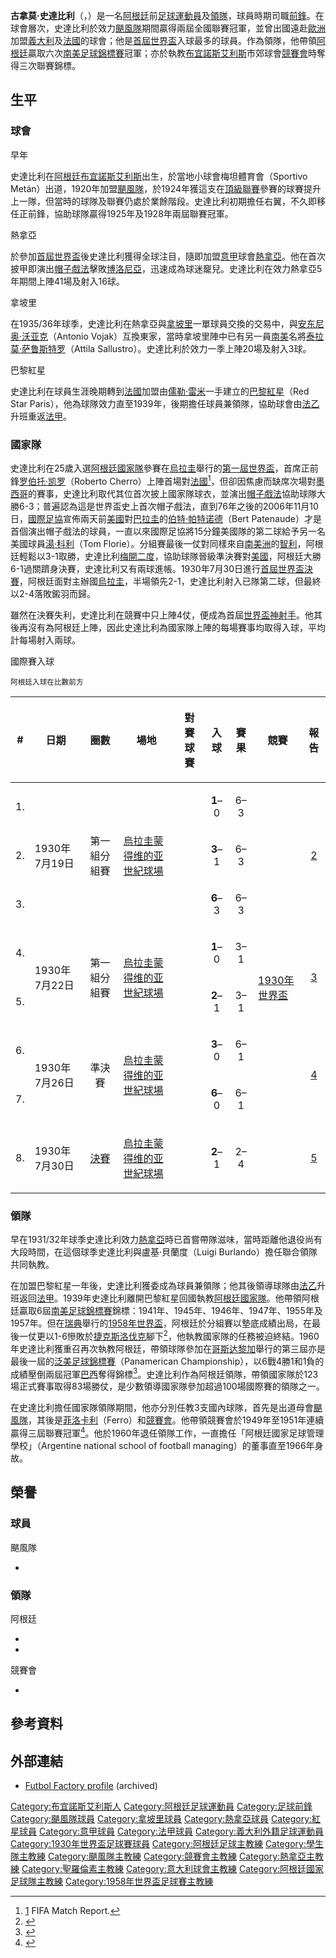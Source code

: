 {{noteTA|G1=意甲|G2=南美球會|G3=足球
|T=zh-hans:吉列尔莫·斯塔比莱; zh-hk:古拿莫·史達比利;
|1=zh-hans:斯塔比莱; zh-hk:史達比利;
|2=zh-hans:吉列尔莫; zh-hk:古拿莫;
|3=zh-hans:竞赛队; zh-hk:競賽會;
|4=zh-hans:蒙得维的亚; zh-hk:蒙特維多;
|5=zh-hans:胡拉坎竞技; zh-hk:颶風隊;
}}
{{Infobox Football biography
| playername          = 古拿莫·史達比利<br />''Guillermo Stábile''
| image               = Guillermo Stábile Genoa.jpg
| image_size      = 250
| fullname            = Guillermo Stábile
| dateofbirth         = {{birth date|1905|1|17|mf=y}}
| cityofbirth         = [[布宜諾斯艾利斯|布宜諾斯艾利斯]]
| countryofbirth      = [[阿根廷|阿根廷]]
| dateofdeath         = {{death date and age|1966|12|27|1905|1|17}}
| cityofdeath         = [[布宜諾斯艾利斯|布宜諾斯艾利斯]]
| countryofdeath      = [[阿根廷|阿根廷]]
| height              = {{height|m=1.68}}
| position            = [[前鋒_(足球)|前鋒]]
| youthyears1         =
| youthyears2         = 1920–1923
| youthclubs1         = 梅坦體育會
| youthclubs2         = [[胡拉坎竞技俱乐部|颶風隊]]
| years1              = 1924–1930
| years2              = 1930–1934
| years3              = 1934–1935
| years4              = 1935–1936
| years5              = 1936–1939
| clubs1              = [[胡拉坎竞技俱乐部|颶風隊]]
| clubs2              = [[熱那亞板球與足球俱樂部|熱拿亞]]
| clubs3              = [[那不勒斯足球俱樂部|拿坡里]]
| clubs4              = [[熱那亞板球與足球俱樂部|熱拿亞]]
| clubs5              = [[FC_Red_Star_Saint-Ouen|巴黎紅星]]
| caps1               =
| goals1              =
| caps2               = 41
| goals2              = 15
| caps3               = 20
| goals3              = 3
| caps4               = 1
| goals4              = 1
| caps5               = ? 
| goals5              = ? 
| totalcaps           = 
| totalgoals          = 
| nationalyears1      = 1930
| nationalteam1       = [[阿根廷國家足球隊|阿根廷]]
| nationalcaps1       = 4
| nationalgoals1      = 8
| manageryears1       = 1931–1932
| manageryears2       = 1937–1939
| manageryears3       = 1939–1940
| manageryears4       = 1939–1960
| manageryears5       = 1940–1941
| manageryears6       = 1940–1949
| manageryears7       = 1949–1960
| managerclubs1       = [[熱那亞板球與足球俱樂部|熱拿亞]]〈聯合領隊〉
| managerclubs2       = [[FC_Red_Star_Saint-Ouen|巴黎紅星]]
| managerclubs3       = [[圣洛伦索竞技|聖羅倫素]]
| managerclubs4       = [[阿根廷國家足球隊|阿根廷]]
| managerclubs5       = [[拉普拉塔大学生|學生隊]]
| managerclubs6       = [[胡拉坎竞技俱乐部|颶風隊]]
| managerclubs7       = [[阿韦亚内达竞赛俱乐部|競賽會]]
}}
'''古拿莫·史達比利'''（{{lang-es|'''Guillermo Stábile'''}}，{{bd|1905年|1月17日|1966年|12月27日|catIdx=Stabile, Guillermo}}）是一名[[阿根廷|阿根廷]]前[[足球|足球]][[運動員|運動員]]及[[教練|領隊]]，球員時期司職[[前鋒_(足球)|前鋒]]。在球會層次，史達比利於效力[[胡拉坎竞技俱乐部|颶風隊]]期間贏得兩屆全國聯賽冠軍，並曾出國遠赴[[歐洲|歐洲]]加盟[[義大利|義大利]]及[[法國|法國]]的球會；他是[[1930年世界盃足球賽|首屆世界盃]]入球最多的球員。作為領隊，他帶領[[阿根廷國家足球隊|阿根廷]]贏取六次[[美洲盃足球賽|南美足球錦標賽]]冠軍；亦於執教[[布宜諾斯艾利斯|布宜諾斯艾利斯]]市郊球會[[阿韦亚内达竞赛俱乐部|競賽會]]時奪得三次聯賽錦標。

==生平==
===球會===
;早年
史達比利在[[阿根廷|阿根廷]][[布宜諾斯艾利斯|布宜諾斯艾利斯]]出生，於當地小球會梅坦體育會（Sportivo Metán）出道，1920年加盟[[胡拉坎竞技俱乐部|颶風隊]]，於1924年獲這支在[[阿根廷足球甲级联赛|頂級聯賽]]參賽的球賽提升上一隊，但當時的球隊及聯賽仍處於業餘階段。史達比利初期擔任右翼，不久即移任正前鋒，協助球隊贏得1925年及1928年兩屆聯賽冠軍。

;熱拿亞
於參加[[1930年世界盃足球賽|首屆世界盃]]後史達比利獲得全球注目，隨即加盟[[意甲|意甲]]球會[[熱那亞板球與足球俱樂部|熱拿亞]]。他在首次披甲即演出[[帽子戲法|帽子戲法]]擊敗[[博洛尼亞足球俱樂部|博洛尼亞]]，迅速成為球迷竉兒。史達比利在效力熱拿亞5年期間上陣41場及射入16球。

;拿坡里
在1935/36年球季，史達比利在熱拿亞與[[那不勒斯足球俱樂部|拿坡里]]一單球員交換的交易中，與[[安东尼奥·沃亚克|安东尼奥·沃亚克]]（Antonio Vojak）互換東家，當時拿坡里陣中已有另一員[[南美|南美]]名將[[泰拉莫·萨鲁斯特罗|泰拉莫·萨鲁斯特罗]]（Attila Sallustro）。史達比利於效力一季上陣20場及射入3球。

;巴黎紅星
史達比利在球員生涯晚期轉到[[法國|法國]]加盟由[[儒勒·雷米|儒勒·雷米]]一手建立的[[Red_Star_Saint-Ouen|巴黎紅星]]（Red Star Paris），他為球隊效力直至1939年，後期擔任球員兼領隊，協助球會由[[法乙|法乙]]升班重返[[法甲|法甲]]。

===國家隊===
史達比利在25歲入選[[阿根廷國家足球隊|阿根廷國家隊]]參賽在[[烏拉圭|烏拉圭]]舉行的[[1930年世界盃足球賽|第一屆世界盃]]，首席正前鋒[[罗伯托·凯罗|罗伯托·凯罗]]（Roberto Cherro）上陣首場對[[法國國家足球隊|法國]]<ref>[http://www.fifa.com/worldcup/archive/edition=1/results/matches/match=1085/report.html] {{Wayback|url=http://www.fifa.com/worldcup/archive/edition=1/results/matches/match=1085/report.html |date=20100615200048 }} FIFA Match Report.</ref>，但卻因焦慮而缺席次場對[[墨西哥國家足球隊|墨西哥]]的賽事，史達比利取代其位首次披上國家隊球衣，並演出[[帽子戲法|帽子戲法]]協助球隊大勝6-3；普遍認為這是世界盃史上首次帽子戲法，直到76年之後的2006年11月10日，[[國際足協|國際足協]]宣佈兩天前[[美國國家足球隊|美國]]對[[巴拉圭國家足球隊|巴拉圭]]的[[伯特·帕特诺德|伯特·帕特诺德]]（Bert Patenaude）才是首個演出帽子戲法的球員，一直以來國際足協將15分鐘美國隊的第二球給予另一名美國球員[[湯·科利|湯·科利]]（Tom Florie）。分組賽最後一仗對同樣來自[[南美洲|南美洲]]的[[智利國家足球隊|智利]]，阿根廷輕鬆以3-1取勝，史達比利[[梅開二度|梅開二度]]，協助球隊晉級準決賽對[[美國國家足球隊|美國]]，阿根廷大勝6-1過關躋身決賽，史達比利又有兩球進帳。1930年7月30日進行[[1930年世界盃足球賽決賽|首屆世界盃決賽]]，阿根廷面對主辦國[[烏拉圭國家足球隊|烏拉圭]]，半場領先2-1，史達比利射入已隊第二球，但最終以2-4落敗鎩羽而歸。

雖然在決賽失利，史達比利在競賽中只上陣4仗，便成為首屆[[世界杯金靴奖|世界盃神射手]]。他其後再沒有為阿根廷上陣，因此史達比利為國家隊上陣的每場賽事均取得入球，平均計每場射入兩球。

;國際賽入球
<small>阿根廷入球在比數前方</small>
{| class="wikitable sortable" style="font-size:100%"
|+
! # !! 日期 !! 圈數 !! 場地 !! 對賽球賽 !! 入球 !! 賽果 !! 競賽 !! 報告
|-
|align=center| 1. 
|rowspan="3"| 1930年7月19日 
|rowspan="3" align=center| 第一組分組賽 
|rowspan="3"| [[烏拉圭|烏拉圭]][[蒙得维的亚|蒙得维的亚]][[世紀球場|世紀球場]] 
|rowspan="3"| {{fb|MEX}} 
|align=center| '''1'''–0 
|align=center| 6–3 
|rowspan="8"| [[1930年世界盃足球賽|1930年世界盃]] 
|rowspan="3" align=center| [http://www.fifa.com/worldcup/archive/edition=1/results/matches/match=1086/report.html] {{Wayback|url=http://www.fifa.com/worldcup/archive/edition=1/results/matches/match=1086/report.html |date=20140102200713 }}
|-
|align=center| 2. 
|align=center| '''3'''–1 
|align=center| 6–3 
|-
|align=center| 3. 
|align=center| '''6'''–3 
|align=center| 6–3 
|-
|align=center| 4. 
|rowspan="2"| 1930年7月22日 
|rowspan="2" align=center| 第一組分組賽 
|rowspan="2"| [[烏拉圭|烏拉圭]][[蒙得维的亚|蒙得维的亚]][[世紀球場|世紀球場]] 
|rowspan="2"| {{fb|CHI}} 
|align=center| '''1'''–0 
|align=center| 3–1 
|rowspan="2" align=center| [http://www.fifa.com/worldcup/archive/edition=1/results/matches/match=1084/report.html] {{Wayback|url=http://www.fifa.com/worldcup/archive/edition=1/results/matches/match=1084/report.html |date=20140103023108 }}
|-
|align=center| 5. 
|align=center| '''2'''–1 
|align=center| 3–1 
|-
|align=center| 6. 
|rowspan="2"| 1930年7月26日 
|rowspan="2" align=center| 準決賽 
|rowspan="2"| [[烏拉圭|烏拉圭]][[蒙得维的亚|蒙得维的亚]][[世紀球場|世紀球場]] 
|rowspan="2"| {{fb|USA}} 
|align=center| '''3'''–0 
|align=center| 6–1 
|rowspan="2" align=center| [http://www.fifa.com/worldcup/archive/edition=1/results/matches/match=1088/report.html]{{Wayback|url=http://www.fifa.com/worldcup/archive/edition=1/results/matches/match=1088/report.html |date=20131125230713 }}
|-
|align=center| 7. 
|align=center| '''6'''–0 
|align=center| 6–1 
|-
|align=center| 8. 
| 1930年7月30日 
|align=center| [[1930年世界盃足球賽決賽|決賽]]
| [[烏拉圭|烏拉圭]][[蒙得维的亚|蒙得维的亚]][[世紀球場|世紀球場]] 
| {{fb|URU}} 
|align=center| '''2'''–1 
|align=center| 2–4 
|align=center| [http://www.fifa.com/worldcup/archive/edition=1/results/matches/match=1087/report.html]{{WebCite|url=https://www.webcitation.org/6DkIHjoQ7?url=http://www.fifa.com/worldcup/archive/edition=1/results/matches/match=1087/report.html |date=20130117193306 |dateformat=iso }}
|}

===領隊===
早在1931/32年球季史達比利效力[[熱那亞板球與足球俱樂部|熱拿亞]]時已首嘗帶隊滋味，當時距離他退役尚有大段時間，在這個球季史達比利與盧基·貝蘭度（Luigi Burlando）擔任聯合領隊共同執教。

在加盟巴黎紅星一年後，史達比利獲委成為球員兼領隊；他其後領導球隊由[[法乙|法乙]]升班返回[[法甲|法甲]]。1939年史達比利離開巴黎紅星回國執教[[阿根廷國家足球隊|阿根廷國家隊]]。他帶領阿根廷贏取6屆[[美洲盃足球賽|南美足球錦標賽]]錦標：1941年、1945年、1946年、1947年、1955年及1957年。但在[[瑞典|瑞典]]舉行的[[1958年世界盃足球賽|1958年世界盃]]，阿根廷於分組賽以墊底成績出局，在最後一仗更以1-6慘敗於[[捷克斯洛伐克國家足球隊|捷克斯洛伐克]]腳下<ref>{{cite web |language=en |url=http://www.fifa.com/worldcup/archive/edition=15/results/matches/match=1325/report.html |title=Czechoslovakia - Argentina 6:1 (3:0) |publisher=[[FIFA|''fifa.com'']] |accessdate=2011-02-15 |deadurl=yes |archiveurl=https://web.archive.org/web/20090731125922/http://www.fifa.com/worldcup/archive/edition%3D15/results/matches/match%3D1325/report.html |archivedate=2009-07-31 }}</ref>，他執教國家隊的任務被迫終結。1960年史達比利獲重召再次執教阿根廷，帶領球隊參加在[[哥斯达黎加|哥斯达黎加]]舉行的第三屆亦是最後一屆的[[Panamerican_Championship|泛美足球錦標賽]]（Panamerican Championship），以6戰4勝1和1負的成績壓倒兩屆冠軍[[巴西國家足球隊|巴西]]奪得錦標<ref>{{cite web |language=en |url=http://www.rsssf.com/tablesp/panamch60.html |title=III. Panamerican Championship 1960 |publisher=''rsssf.com'' |accessdate=2011-02-15 |archive-date=2020-08-20 |archive-url=https://web.archive.org/web/20200820190009/http://www.rsssf.com/tablesp/panamch60.html |dead-url=no }}</ref>。史達比利作為阿根廷領隊，帶領國家隊於123場正式賽事取得83場勝仗，是少數領導國家隊參加超過100場國際賽的領隊之一。

在史達比利擔任國家隊領隊期間，他亦分別任教3支國內球隊，首先是出道母會[[胡拉坎竞技俱乐部|颶風隊]]，其後是[[Ferro_Carril_Oeste|菲洛卡利]]（Ferro）和[[阿韦亚内达竞赛俱乐部|競賽會]]。他帶領競賽會於1949年至1951年連續贏得三屆聯賽冠軍<ref>{{cite web |language=en |url=http://www.rsssf.com/players/arg-coach-champ.html |title=RSSSF:Argentina - Coaches of Championship Teams - First Level |publisher=''rsssf.com'' |accessdate=2011-02-15 |archive-date=2017-06-03 |archive-url=https://web.archive.org/web/20170603103943/http://www.rsssf.com/players/arg-coach-champ.html |dead-url=no }}</ref>。他於1960年退任領隊工作，一直擔任「阿根廷國家足球管理學校」（Argentine national school of football managing）的董事直至1966年身故。

==榮譽==
===球員===
;颶風隊
*{{sport honours|[[阿根廷足球甲级联赛|阿根廷足球甲级联赛]]|2|1925年、1928年；}}

===領隊===
;阿根廷
*{{sport honours|[[美洲盃足球賽|南美足球錦標賽]]|6|1941年、1945年、1946年、1947年、1955年、1957年；}}
*{{sport honours|[[Panamerican_Championship|泛美足球錦標賽]]|1|1960年；}}

;競賽會
*{{sport honours|[[阿根廷足球甲级联赛|阿根廷足球甲级联赛]]|3|1949年、1950年、1951年；}}

==參考資料==
{{reflist}}

==外部連結==
*[https://web.archive.org/web/20071020025601/http://futbolfactory.futbolweb.net/index.php?ff=historicos&f2=00001&idjugador=73 Futbol Factory profile] (archived) {{es icon}} 

{{世界盃金靴獎}}
{{1930年国际足联世界杯阿根廷队阵容}}

{{DEFAULTSORT:Stabile, Guillermo}}
[[Category:布宜諾斯艾利斯人|Category:布宜諾斯艾利斯人]]
[[Category:阿根廷足球運動員|Category:阿根廷足球運動員]]
[[Category:足球前鋒|Category:足球前鋒]]
[[Category:颶風隊球員|Category:颶風隊球員]]
[[Category:拿坡里球員|Category:拿坡里球員]]
[[Category:熱拿亞球員|Category:熱拿亞球員]]
[[Category:紅星球員|Category:紅星球員]]
[[Category:意甲球員|Category:意甲球員]]
[[Category:法甲球員|Category:法甲球員]]
[[Category:義大利外籍足球運動員|Category:義大利外籍足球運動員]]
[[Category:1930年世界盃足球賽球員|Category:1930年世界盃足球賽球員]]
[[Category:阿根廷足球主教練|Category:阿根廷足球主教練]]
[[Category:學生隊主教練|Category:學生隊主教練]]
[[Category:颶風隊主教練|Category:颶風隊主教練]]
[[Category:競賽會主教練|Category:競賽會主教練]]
[[Category:熱拿亞主教練|Category:熱拿亞主教練]]
[[Category:聖羅倫素主教練|Category:聖羅倫素主教練]]
[[Category:意大利球會主教練|Category:意大利球會主教練]]
[[Category:阿根廷國家足球隊主教練|Category:阿根廷國家足球隊主教練]]
[[Category:1958年世界盃足球賽主教練|Category:1958年世界盃足球賽主教練]]